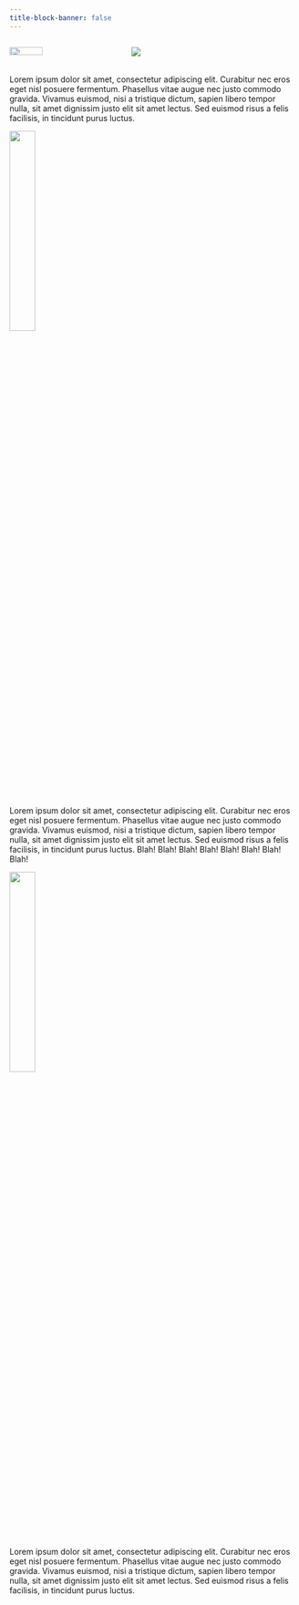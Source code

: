 ```yaml
---
title-block-banner: false
---
```


::: {.columns}

::: {.column width="40%"}
![](img/left-arrow-straight.svg){fig-align='center' width=55%}
:::

::: {.column width="60%"}
![](img/headshot-blur-01.jpg){fig-align='center'}
:::

:::


Lorem ipsum dolor sit amet, consectetur adipiscing elit. Curabitur nec eros eget nisl posuere fermentum. Phasellus vitae augue nec justo commodo gravida. Vivamus euismod, nisi a tristique dictum, sapien libero tempor nulla, sit amet dignissim justo elit sit amet lectus. Sed euismod risus a felis facilisis, in tincidunt purus luctus.

![](img/h-bar.svg){fig-align='center' width=30%}

Lorem ipsum dolor sit amet, consectetur adipiscing elit. Curabitur nec eros eget nisl posuere fermentum. Phasellus vitae augue nec justo commodo gravida. Vivamus euismod, nisi a tristique dictum, sapien libero tempor nulla, sit amet dignissim justo elit sit amet lectus. Sed euismod risus a felis facilisis, in tincidunt purus luctus. Blah! Blah! Blah! Blah! Blah! Blah! Blah! Blah!

![](img/h-bar-2.svg){fig-align='center' width=30%}

Lorem ipsum dolor sit amet, consectetur adipiscing elit. Curabitur nec eros eget nisl posuere fermentum. Phasellus vitae augue nec justo commodo gravida. Vivamus euismod, nisi a tristique dictum, sapien libero tempor nulla, sit amet dignissim justo elit sit amet lectus. Sed euismod risus a felis facilisis, in tincidunt purus luctus.